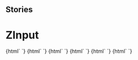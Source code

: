 
## Stories

<Meta title="Inputs/ZInput" component="z-input" />

  # ZInput

<Preview>
  <Story name="z-input type:text">
    {html`
      <z-input
        type="text"
        label="${text('label', 'text')}"
        placeholder="${text('placeholder', 'placeholder')}"
        disabled="${boolean('disabled', true)}"
        value="${text('value', 'value')}"
        status="${text('status', 'success')}"
        message="${text('message', 'This is valid')}"
        readonly="${boolean('readonly', true)}"
      ></z-input>`}
  </Story>
  <Story name="z-input type:checkbox">
    {html`
      <z-input
        type="checkbox"
        label="${text('label', 'Checkbox Label')}"
        labelafter="${boolean('labelafter', true)}"
        placeholder="${text('placeholder', 'placeholder')}"
        disabled="${boolean('disabled', true)}"
        value="${text('value', 'checkbox')}"
        readonly="${boolean('readonly', true)}"
        checked="${boolean('checked', true)}"
      ></z-input>`}
  </Story>
  <Story name="z-input type:radio">
    {html`
      <z-input
        type="radio"
        label="${text('label', 'Radio Label')}"
        labelafter="${boolean('labelafter', true)}"
        placeholder="${text('placeholder', 'placeholder')}"
        disabled="${boolean('disabled', true)}"
        value="${text('value', 'radio')}"
        readonly="${boolean('readonly', true)}"
        checked="${boolean('checked', true)}"
      ></z-input>`}
  </Story>
  <Story name="z-input type:select">
    {html`
      <z-input
        type="select"
        label="${text('label', 'Select Label')}"
        placeholder="${text('placeholder', 'placeholder')}"
        status="${text('status', 'success')}"
        message="${text('message', 'This is valid')}"
        value="${text('value', 'select')}"
        items='[{"id":"item_1","name":"first item","selected":false},{"id":"item_2","name":"second item","selected":true}]'
      ></z-input>`}
  </Story>
  <Story name="z-input type:textarea">
    {html`
      <z-input
        type="textarea"
        label="${text('label', 'Select Label')}"
        placeholder="${text('placeholder', 'placeholder')}"
        status="${text('status', 'success')}"
        message="${text('message', 'This is valid')}"
        value="${text('value', 'select')}"
      ></z-input>`}
  </Story>
    <Story name="z-input type:password">
    {html`
      <z-input
        type="password"
        label="${text('label', 'Password Label')}"
        placeholder="${text('placeholder', 'Password')}"
      ></z-input>`}
  </Story>
</Preview>

  <Props of="z-input" />

